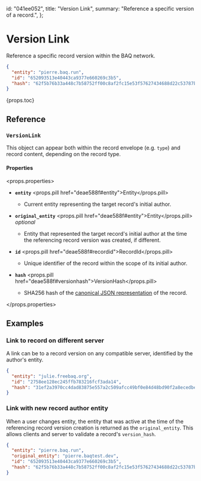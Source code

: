   id: "041ee052",
  title: "Version Link",
  summary: "Reference a specific version of a record.",
};

# Version Link

Reference a specific record version within the BAQ network.

```json
{
  "entity": "pierre.baq.run",
  "id": "652093513e40443ca9377e660269c3b5",
  "hash": "62f5b76b33a448c7b58752ff00c8af2fc15e53f57627434688d22c53787b97c2"
}
```

{props.toc}

## Reference

### `VersionLink`

This object can appear both within the record envelope (e.g. `type`) and record content, depending on the record type.

#### Properties

<props.properties>

- **`entity`** <props.pill href="deae588f#entity">Entity</props.pill>

  - Current entity representing the target record's initial author.

- **`original_entity`** <props.pill href="deae588f#entity">Entity</props.pill> _optional_

  - Entity that represented the target record's initial author at the time the referencing record version was created, if different.

- **`id`** <props.pill href="deae588f#recordid">RecordId</props.pill>

  - Unique identifier of the record within the scope of its initial author.

- **`hash`** <props.pill href="deae588f#versionhash">VersionHash</props.pill>

  - SHA256 hash of the [canonical JSON representation](/docs/learn/recordversion) of the record.

</props.properties>

## Examples

### Link to record on different server

A link can be to a record version on any compatible server, identified by the author's entity.

```json
{
  "entity": "julie.freebaq.org",
  "id": "2758ee128ec245ffb783216fcf3ada14",
  "hash": "31ef2a3970cc4dad83875e557a2c509afcc49bf0e84d48bd90f2a8ecedbe0b38"
}
```

### Link with new record author entity

When a user changes entity, the entity that was active at the time of the referencing record version creation is returned as the `original_entity`. This allows clients and server to validate a record's `version_hash`.

```json
{
  "entity": "pierre.baq.run",
  "original_entity": "pierre.baqtest.dev",
  "id": "652093513e40443ca9377e660269c3b5",
  "hash": "62f5b76b33a448c7b58752ff00c8af2fc15e53f57627434688d22c53787b97c2"
}
```
